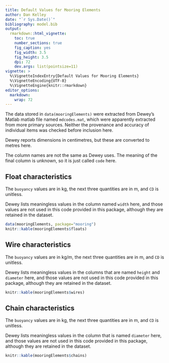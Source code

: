 ```yaml
---
title: Default Values for Mooring Elements
author: Dan Kelley
date: "`r Sys.Date()`"
bibliography: model.bib
output:
  rmarkdown::html_vignette:
    toc: true
    number_sections: true
    fig_caption: yes
    fig_width: 3.5
    fig_height: 3.5
    dpi: 72
    dev.args: list(pointsize=11)
vignette: >
  %\VignetteIndexEntry{Default Values for Mooring Elements}
  %\VignetteEncoding{UTF-8}
  %\VignetteEngine{knitr::rmarkdown}
editor_options:
  markdown:
    wrap: 72
---
```


The data stored in `data(mooringElements)` were extracted from Dewey's Matlab
matlab file named `mdcodes.mat`, which were apparently extracted from more
primary sources. Neither the provenance and accuracy of individual items was
checked before inclusion here.

Dewey reports dimensions in centimetres, but these are converted to metres
here.

The column names are not the same as Dewey uses.  The meaning of the final
column is unknown, so it is just called `code` here.

## Float characteristics

The `buoyancy` values are in kg, the next three quantities are in m, and `CD`
is unitless.

Dewey lists meaningless values in the column named `width` here, and those
values are not used in this code provided in this package, although they are
retained in the dataset.

```r
data(mooringElements, package="mooring")
knitr::kable(mooringElements$floats)
```

## Wire characteristics

The `buoyancy` values are in kg/m, the next three quantities are in m, and `CD`
is unitless.

Dewey lists meaningless values in the columns that are named `height` and
`diameter` here, and those values are not used in this code provided in this
package, although they are retained in the dataset.

```r
knitr::kable(mooringElements$wires)
```

## Chain characteristics


The `buoyancy` values are in kg, the next three quantities are in m, and `CD`
is unitless.

Dewey lists meaningless values in the column that is named `diameter` here, and
those values are not used in this code provided in this package, although they
are retained in the dataset.

```r
knitr::kable(mooringElements$chains)
```

